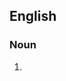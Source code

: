 ==English==

===Noun===
{{en-noun|head=[[sub]]-[[discipline]]}}

# {{alternative spelling of|subdiscipline}}